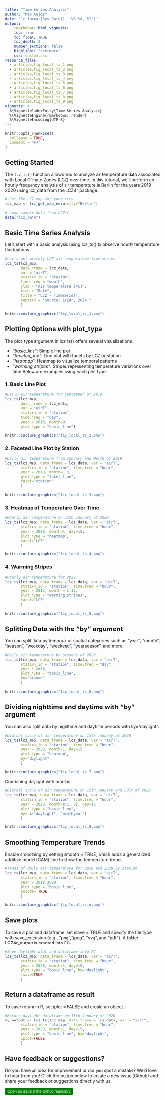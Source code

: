 ```yaml
---
title: "Time Series Analysis"
author: "Max Anjos"
date: "`r format(Sys.Date(), '%B %d, %Y')`"
output:
    rmarkdown::html_vignette:
    toc: true
    toc_float: TRUE
    toc_depth: 2
    number_sections: false
    highlight: "textmate"
    css: custom.css
resource_files:
  - articles/fig_local_ts_1.png
  - articles/fig_local_ts_2.png
  - articles/fig_local_ts_3.png
  - articles/fig_local_ts_4.png
  - articles/fig_local_ts_5.png
  - articles/fig_local_ts_6.png
  - articles/fig_local_ts_7.png
  - articles/fig_local_ts_8.png
  - articles/fig_local_ts_9.png
vignette: >
  %\VignetteIndexEntry{Time Series Analysis}
  %\VignetteEngine{rmarkdown::render}
  %\VignetteEncoding{UTF-8}
---
```


```r
knitr::opts_chunk$set(
  collapse = TRUE,
  comment = "#>"
)
```

##  Getting Started

The `lcz_ts()` function allows you to analyze air temperature data associated with Local Climate Zones (LCZ) over time. In this tutorial, we’ll perform an hourly frequency analysis of air temperature in Berlin for the years 2019-2020 using lcz_data from the LCZ4r package.

```r
# Get the LCZ map for your city
lcz_map <- lcz_get_map_euro(city="Berlin")

# Load sample data from LCZ4r
data("lcz_data")

```

## Basic Time Series Analysis

Let’s start with a basic analysis using lcz_ts() to observe hourly temperature fluctuations.


```r

#Let's get monthly LCZ-air temperature time series
lcz_ts(lcz_map, 
       data_frame = lcz_data, 
       var = "airT", 
       station_id = "station",
       time.freq = "month",
       ylab = "Air temperature [ºC]",
       xlab = "Date",
       title = "LCZ - Timeseries",
       caption = "Source: LCZ4r, 2024."
       ) 
```

```r
knitr::include_graphics("fig_local_ts_1.png")
```

## Plotting Options with plot_type

The plot_type argument in lcz_ts() offers several visualizations:

* *"basic_line"*: Simple line plot
* *"faceted_line"*: Line plot with facets by LCZ or station
* *"heatmap"*: Heatmap to visualize temporal patterns
* *"warming_stripes"*: Stripes representing temperature variations over time
Below are examples using each plot type.

### 1. Basic Line Plot

```r

#Daily air temperature for September of 2019,
lcz_ts(lcz_map, 
       data_frame = lcz_data, 
       var = "airT", 
       station_id = "station",
       time.freq = "day",
       year = 2019, month=9,
       plot_type = "basic_line") 
```

```r
knitr::include_graphics("fig_local_ts_2.png")
```

### 2. Faceted Line Plot by Station

```r
#Daily air temperature from January and March of 2019 
lcz_ts(lcz_map, data_frame = lcz_data, var = "airT", 
       station_id = "station", time.freq = "hour",
       year = 2019, month=1:3,
       plot_type = "facet_line", 
       facet="station"
       ) 
```

```r
knitr::include_graphics("fig_local_ts_3.png")
```

### 3. Heatmap of Temperature Over Time

```r
#Hourly air temperature on 15th January of 2020
lcz_ts(lcz_map, data_frame = lcz_data, var = "airT", 
       station_id = "station", time.freq = "hour",
       year = 2020, month=1, day=15,
       plot_type = "heatmap", 
       facet="LCZ"
       ) 
```

```r
knitr::include_graphics("fig_local_ts_4.png")
```

### 4. Warming Stripes

```r

#Hourly air temperature for 2020
lcz_ts(lcz_map, data_frame = lcz_data, var = "airT", 
       station_id = "station", time.freq = "hour", 
       year = 2012, month = 1:12,
       plot_type = "warming_stripes",
       facet="LCZ"
       )
```

```r
knitr::include_graphics("fig_local_ts_5.png")
```

## Splitting Data with the "by" argument

You can split data by temporal or spatial categories such as "year", "month", "season", "weekday",  "weekend",  "yearseason", and more.


```r
#Daily air temperature by seasons of 2020
lcz_ts(lcz_map, data_frame = lcz_data, var = "airT", 
       station_id = "station", time.freq = "day",
       year = 2020,
       plot_type = "basic_line", 
       by="season"
       ) 
```

```r
knitr::include_graphics("fig_local_ts_6.png")
```

## Dividing nighttime and daytime with "by" argument
You can also split data by nighttime and daytime periods with by="daylight". 

```r
#Diurnal cycle of air temperature on 15th January of 2020
lcz_ts(lcz_map, data_frame = lcz_data, var = "airT", 
       station_id = "station", time.freq = "hour",
       year = 2020, month=1, day=15
       plot_type = "heatmap", 
       by="daylight"
       ) 
```

```r
knitr::include_graphics("fig_local_ts_7.png")
```

Combining daylight with months

```r
#Diurnal cycle of air temperature on 15th January and July of 2020
lcz_ts(lcz_map, data_frame = lcz_data, var = "airT", 
       station_id = "station", time.freq = "hour",
       year = 2020, month=c(1, 7), day=15
       plot_type = "basic_line", 
       by= c("daylight", "monthyear")
       ) 
```

```r
knitr::include_graphics("fig_local_ts_8.png")
```

## Smoothing Temperature Trends
Enable smoothing by setting smooth = TRUE, which adds a generalized additive model (GAM) line to show the temperature trend.


```r

#Tends of daily air temperature for 2019 and 2020 by station
lcz_ts(lcz_map, data_frame = lcz_data, var = "airT", 
       station_id = "station", time.freq = "hour",
       year = 2019:2020,
       plot_type = "basic_line", 
       smooth= TRUE
       ) 
```

```r
knitr::include_graphics("fig_local_ts_9.png")
```

## Save plots
To save a plot and dataframe, set isave = TRUE and specify the file type with save_extension (e.g., "png","jpeg", "svg", and "pdf"). A folder LCZ4r_output is created into PC.

```r
#Save daylight plot and dataframe into PC
lcz_ts(lcz_map, data_frame = lcz_data, var = "airT", 
       station_id = "station", time.freq = "hour",
       year = 2020, month=1, day=15,
       plot_type = "basic_line", by="daylight", 
       isave=TRUE
       ) 
```


## Return a dataframe as result

To save return in R, set iplot = FALSE and create an object.

```r
#Return daylight dataframe on 15th January of 2020
my_output <- lcz_ts(lcz_map, data_frame = lcz_data, var = "airT", 
       station_id = "station", time.freq = "hour",
       year = 2020, month=1, day=15,
       plot_type = "basic_line", by="daylight", 
       iplot=FALSE
       ) 
```


## Have feedback or suggestions?
Do you have an idea for improvement or did you spot a mistake? We'd love to hear from you! Click the button below to create a new issue (Github) and share your feedback or suggestions directly with us.

<button type="button" class="btn" style="background-color: #008000; color: white; padding: .25rem .5rem; font-size: .75rem; border: none; border-radius: .25rem;">
  <a href='https://github.com/ByMaxAnjos/LCZ4r/issues/new' style="text-decoration: none; color: white;">
    Open an issue in the Github repository
  </a>
</button>
